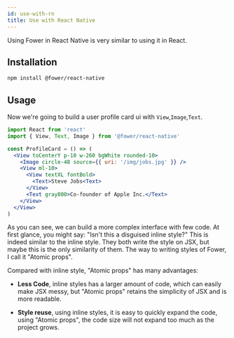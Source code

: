 ```yaml
---
id: use-with-rn
title: Use with React Native
---
```



Using Fower in React Native is very similar to using it in React.

## Installation

```bash npm2yarn
npm install @fower/react-native
```

## Usage

Now we're going to build a user profile card ui with `View`,`Image`,`Text`.

```jsx
import React from 'react'
import { View, Text, Image } from '@fower/react-native'

const ProfileCard = () => (
  <View toCenterY p-10 w-260 bgWhite rounded-10>
    <Image circle-48 source={{ uri: '/img/jobs.jpg' }} />
    <View ml-10>
      <View textXL fontBold>
        <Text>Steve Jobs<Text>
      </View>
      <Text gray800>Co-founder of Apple Inc.</Text>
    </View>
  </View>
)
```

As you can see, we can build a more complex interface with few code. At first glance, you might say: "Isn't this a disguised inline style?" This is indeed similar to the inline style. They both write the style on JSX, but maybe this is the only similarity of them. The way to writing styles of Fower, I call it "Atomic props".

Compared with inline style, "Atomic props" has many advantages:

- **Less Code**, inline styles has a larger amount of code, which can easily make JSX messy, but "Atomic props" retains the simplicity of JSX and is more readable.

- **Style reuse**, using inline styles, it is easy to quickly expand the code, using "Atomic props", the code size will not expand too much as the project grows.
